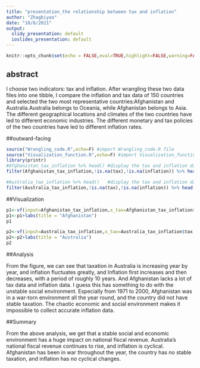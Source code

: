 ```yaml
---
title: "presentation_the relationship between tax and inflation"
author: "Zhagbiyao"
date: "10/8/2021"
output:
  slidy_presentation: default
  ioslides_presentation: default
---
```


```r
knitr::opts_chunk$set(echo = FALSE,eval=TRUE,highlight=FALSE,warning=FALSE,message = FALSE)
```

## abstract

I choose two indicators: tax and inflation. After wrangling these two data files into one tibble, I compare the inflation and tax data of 150 countries and selected the two most representative countries:Afghanistan and Australia.Australia belongs to Oceania, while Afghanistan belongs to Asia. The different geographical locations and climates of the two countries have led to different economic industries. The different monetary and tax policies of the two countries have led to different inflation rates.

##outward-facing 

```r
source("Wrangling_code.R",echo=F) #import Wrangling_code.R file
source("Visualization_function.R",echo=F) #import Visualization_function.R file
library(printr)
#Afghanistan_tax_inflation %>% head() #display the tax and inflation data of Afghanistan
filter(Afghanistan_tax_inflation,!is.na(tax),!is.na(inflation)) %>% head()

#Australia_tax_inflation %>% head()   #display the tax and inflation data of Australia
filter(Australia_tax_inflation,!is.na(tax),!is.na(inflation)) %>% head()

```

##Visualization

```r
p1<-vf(input=Afghanistan_tax_inflation,x_tax=Afghanistan_tax_inflation$tax,y_inflation=Afghanistan_tax_inflation$inflation) #transfer the functionn file to display the picture of Afghanistan
p1<-p1+labs(title = "Afghanistan")
p1

p2<-vf(input=Australia_tax_inflation,x_tax=Australia_tax_inflation$tax,y_inflation=Australia_tax_inflation$inflation) #transfer the functionn file to display the picture of Australia
p2<-p2+labs(title = "Australia")
p2
```

##Analysis

From the figure, we can see that taxation in Australia is increasing year by year, and inflation fluctuates greatly, and Inflation first increases and then decreases, with a period of roughly 10 years. And Afghanistan lacks a lot of tax data and inflation data. I guess this has something to do with the unstable social environment. Especially from 1971 to 2000, Afghanistan was in a war-torn environment all the year round, and the country did not have stable taxation. The chaotic economic and social environment makes it impossible to collect accurate inflation data.

##Summary

From the above analysis, we get that a stable social and economic environment has a huge impact on national fiscal revenue. Australia's national fiscal revenue continues to rise, and inflation is cyclical. Afghanistan has been in war throughout the year, the country has no stable taxation, and inflation has no cyclical changes.

